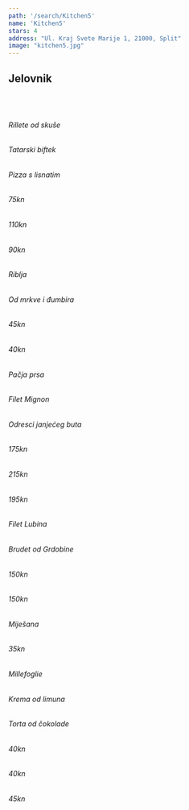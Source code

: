 ---
path: '/search/Kitchen5'
name: 'Kitchen5'
stars: 4
address: "Ul. Kraj Svete Marije 1, 21000, Split"
image: "kitchen5.jpg"
---

## Jelovnik

<br></br>

<Collapse name = "Predjela" open = "collapse show">

<div className = {styles.column}>

###### Rillete od skuše
###### Tatarski biftek 
###### Pizza s lisnatim

</div>


<div className =  {styles.price}>

###### 75kn
###### 110kn  
###### 90kn

</div>

</Collapse>

<Collapse name = "Juhe" open = "collapse">

<div className = {styles.column}>

###### Riblja
###### Od mrkve i đumbira


</div>

<div className =  {styles.price}>

###### 45kn
###### 40kn  

</div>

</Collapse>

<Collapse name = "Meso" open = "collapse">

<div className = {styles.column}>

###### Pačja prsa 
###### Filet Mignon
###### Odresci janjećeg buta

</div>

<div className =  {styles.price}>

###### 175kn
###### 215kn
###### 195kn 

</div>

</Collapse>

<Collapse name = "Ribe" open = "collapse">

<div className = {styles.column}>

###### Filet Lubina
###### Brudet od Grdobine 

</div>

<div className =  {styles.price}>

###### 150kn
###### 150kn

</div>

</Collapse>

<Collapse name = "Salate" open = "collapse">

<div className = {styles.column}>

###### Miješana


</div>

<div className =  {styles.price}>

###### 35kn

</div>

</Collapse>


<Collapse name = "Desert" open = "collapse">

<div className = {styles.column}>

###### Millefoglie
###### Krema od limuna
###### Torta od čokolade

</div>

<div className =  {styles.price}>

###### 40kn
###### 40kn
###### 45kn

</div>

</Collapse>